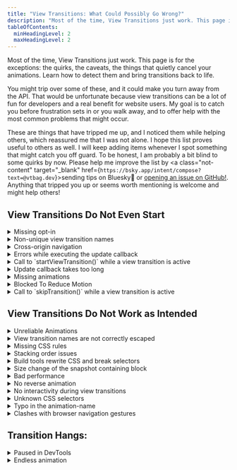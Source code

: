 ```yaml
---
title: "View Transitions: What Could Possibly Go Wrong?"
description: "Most of the time, View Transitions just work. This page is for the exceptions: the quirks, the caveats, the things that quietly cancel your animations. Learn how to detect them and bring transitions back to life."
tableOfContents:
  minHeadingLevel: 2
  maxHeadingLevel: 2
---
```



Most of the time, View Transitions just work. This page is for the exceptions: the quirks, the caveats, the things that quietly cancel your animations. Learn how to detect them and bring transitions back to life.

You might trip over some of these, and it could make you turn away from the API. That would be unfortunate because view transitions can be a lot of fun for developers and a real benefit for website users. My goal is to catch you before frustration sets in or you walk away, and to offer help with the most common problems that might occur.

These are things that have tripped me up, and I noticed them while helping others, which reassured me that I was not alone. I hope this list proves useful to others as well. I will keep adding items whenever I spot something that might catch you off guard. To be honest, I am probably a bit blind to some quirks by now. Please help me improve the list by <a class="not-content" target="\_blank" href={`https://bsky.app/intent/compose?text=@vtbag.dev`}><span>sending tips on Bluesky<b>🦋</b></span></a>
or [opening an issue on GitHub!](https://github.com/vtbag/website/issues/new?template=feature-request.yml). Anything that tripped you up or seems worth mentioning is welcome and might help others!

## View Transitions Do Not Even Start

<details name="fail" class="c">
  <summary>Missing opt-in</summary>
  When enabling cross-document view transitions, both sides of the navigation must opt in to view transitions. Whether you use the `@view-transition` at-rule or a framework component like Astro's client router, you must include it on the page where you start the navigation and on the page you navigate to.
  
  ### Native View Transitions
  ```css
  @view-transition {
    navigation: auto;
  }
  ```
  or even better:
  ```css
  @media (prefers-reduced-motion: no-preference) {
    @view-transition {
      navigation: auto;
    }
  }
  ```
  It is best to place this rule and your [global view transition styles](/fwvt/enabling/#including-css-on-all-pages) in a shared stylesheet and include it on every page.

  ### Framework Components
  For Astro, for example, you are best off including the client router in the global layout you use on every page. Other frameworks with view transition support work in a similar way.

```astro title="Layout.astro"
---
import { ClientRouter } from "astro:transitions";
---

<!doctype html>
<html lang="en">
  <head>
    <meta charset="UTF-8" />
    <meta name="viewport" content="width=device-width, minimum-scale=1.0" />
    <ClientRouter />
    ...
```
Respect for reduced motion preference is already built in, so you do not need to add anything else for Astro.
</details>

<details name="fail" class="s c">
<summary>Non-unique view transition names</summary>
When the View Transition API takes snapshots, it looks for elements with a [`view-transition-name`](/basics/pseudos/#view-transition-names) CSS property.  No two elements selected for screenshots in the old state may have the same view transition name. Same is true when the API captures the new images. 

Duplicate names raise an error and cancel the view transition as if it was explicitly stopped by `skipTransition()`.  Of course, it is OK and often necessary to have the same names for old and new images, as this is the key to the API's shared element transitions.

Duplicate view transition names during image capturing are likely when you define view transition names in [reusable components](/tips/css/#components) or if you use the same existing slug in multiple places as a view transition name. 

Often this can be fixed by adding some context to the view transition name, or [assign names automatically](/tips/auto-names/#setting-names-using-javascript) and then use view transition classes for styling.

</details>

<details name="fail" class="c">
  <summary>Cross-origin navigation</summary>
  Cross-document view transitions are only supported if the two pages have the same origin.

The _origin_ of a URL is the part up to the first single slash. For cross-document view transitions, the protocol (`http:` vs `https:`), the domain, and the port must be identical. You should also check for cross-origin redirects.

`https://vtbag.dev/x/` and `http://unsafe.vtbag.dev:1234/y/` fail the same-origin test for all three reasons: different protocol, different domain and different port.

If the origins of the from-page and the to-page differ, or if there had been redirects to URLs of a different origin, the browser will do a normal navigation without view transitions.

If you have such a different origin navigation, there is nothing you can do to trick the browser into cross-document view transitions.

</details>

<details name="fail" class="s">
<summary>Errors while executing the update callback</summary>
Oh, that one is tricky because it can often go unnoticed for a while. If your code throws while executing the update callback, the API will silently ignore it and will not start the animations.

It might be a good idea to catch and log failures during the update to detect this situation when it happens.

```js
const transition = document.startViewTransition(...);
transition.updateCallbackDone.catch((e) => {
  console.error("updateCallbackDone error", e);
})
```

</details>

<details name="fail" class="s">
  <summary>Call to `startViewTransition()` while a view transition is active</summary>
  Calling `startViewTransition()` starts an asynchronous action. It takes some
  time to update the DOM, capture the before and after images and to wait for
  the end of the animation.
  
  The call to `startViewTransition` does not wait for
  all this to happen. It returns immediately even before the capturing phase.
  This allows you to directly interact with the view transition object returned
  by the call. Your code continues and runs in parallel to the view transition.

  Thus you can directly followup with another call to `startViewTransition()`.
  If that happens while the former view transition is still active, it has the
  same effect as calling `skipTransition()`: The current animations of the
  active view transition are stopped immediately or do not even start.

  To avoid this situation you can await the promises of the view transition object before you continue. You can synchronize your calls by awaiting the finished promise:
  ```js
  const transition1 = document.startViewTransition(...);
  await transition1.finished;
  const transition2 = document.startViewTransition(...);
  ```
  When `document.activeViewTransition` will become baseline, you can even check for a view transition started by some other code before you start yours:
  ```js
  if (document.activeViewTransition) await document.activeViewTransition.finished;
  ```
   
  Or you can use the `mayStartViewTransition()` function from the Bag's Utensil Drawer with the `collisionBehavior: "chaining"` option to [automatically combine and synchronize](/tools/utensil-drawer/#collisionbehavior-chaining) view transitions. 
</details>

<details name="fail" class="s">
  <summary>Update callback takes too long</summary>
  The update callback for `startViewTransition()` should complete as fast as possible. After all, the renderer is blocked while this callback runs and the users can not interact with the site. On the other hand, technically you can do a lot of long running stuff and the View Transition API will wait for this asynchronous function to finish.

But the patience of browsers isn't endless. After a few seconds, about 4 for Chrome, the view transitions will be skipped with an error and animations will not even start.

To make sure that error does not vanish unnoticed, keep an eye on the ready promise:
```js
const transition = document.startViewTransition(...);
transition.ready.catch((e) => {
  console.error("error before ready", e);
})
```


Better do all preparations before calling `startViewTransition()` and limit the work done in the update callback to a minimum.

</details>

<details name="fail" class="c s">
<summary>Missing animations</summary>
The view transition ends as soon as the last animation of a view transition pseudo-element ends. If no such animations exist, the view transition ends immediately after taking the snapshots.

How can this happen? These are the most likely triggers:

- you explicitly opt-out of the default view transition name for the document root and define no alternatives:

  ```css
  :root {
    view-transition-name: none;
  }
  ```

- you have some elements with view transition names but cancel all animations:
  ```css
  // also gets automatically inherited by 
  // view-transition-old and 
  // view-transition-new
  view-transition-group(*) {
    animation-duration: 0s;
  }
  ```

There are also other ways to mess up, for example setting animation-name to `none`.

Use the browser's DevTools or the Bag's [Inspection Chamber](/tools/inspection-chamber/) and try to pause your view transition right at the start and examine the generated pseudo-elements and their animations.  
</details>

<details name="fail" class="c s">
<summary>Blocked To Reduce Motion</summary>
Of course, you respect the users' preference for reduced motion for [same-document](/basics/javascript/#startviewtransition) and [cross-document](/fwvt/enabling/#respecting-reduced-motion-preferences) view transitions. Good!

But you forgot that you lately tested that feature and set the preference for `prefers-reduced-motion` to `reduce`, either on the OS level or in the browser/DevTools.

Switch it back in your development environment to re-enable view transitions.

</details>

<details name="fail">
  <summary>Call to `skipTransition()` while a view transition is active</summary>
  Calling `skipTransition()` on the ViewTransition object returned by `startViewTransition()` cancels the active view transition.

If you call `skipTransition()` before the [ready promise](/basics/javascript/#promises) fulfills, the view transition API will not insert the `::view-transition` pseudo-element tree and the animations won't start at all.

The update callback will always run to completion, independent of calls to `skipTransition()`.

If you call `skipTransition()` after the animations started but before they end, the view transition API will remove the `::view-transition` pseudo-element tree. This interrupts all animations and reveals the target DOM. It looks like all animations suddenly jumped to their end position.
</details>

## View Transitions Do Not Work as Intended

<details name="fail" class="c">
  <summary>Unreliable Animations</summary>
When you use components of your UI framework to enable view transitions, this is normally not an issue. But with native cross-document view transitions, this one can really throw you off: 

View transitions work sometimes, sometimes they don't. They might work when you open DevTools. And fail as soon as you close them. They work as a charm when you traverse back and forth through the browser history, but they refuse to show up when you click a link to a new page. Sounds familiar?

The reason could be that the browser starts view transitions too early during page load. If that is the case, the browser needs a bit of help to decide on the right moment. Tell it [what part of the page to wait for](/basics/pseudos/#delaying-cross-document-transitions) before the transition should start.

</details>

<details name="fail" class="s c">
<summary>View transition names are not correctly escaped</summary>
If you use UI framework support for view transitions, escaping names should be covered by the framework, but when using the View Transition API directly, you must be aware of this: Not every string is a valid custom ident that works as a view transition name. If your names include characters like e.g. `/`, `&`, or '+', you must [escape](/basics/pseudos/#escaping) them. Otherwise, the browser will ignore your view transition name.

You are safe if you stick to `A`-`Z`, `a`-`z`, `0`-`9`, `-` or `_`, as long as the name does not start with a digit or with a dash followed by a digit. For anything else, use `CSS.escape()` to properly escape the characters in your names. If `CSS.escape()` is not available, use a polyfill or the [`escapeViewTransitionName()`](/tools/utensil-drawer/#escapeviewtransitionname) function from the Bag's Utensil Drawer.

</details>

<details name="fail" class="c">
  <summary>Missing CSS rules</summary>
  Styles to animate view transitions must be available in the updated DOM. That is typically not a problem for same-document view transitions, but for cross-document view transitions, the updated DOM is loaded from the target URL of the navigation.

All styling for the pseudo-elements is taken from the page you navigate to. This is even true for the [styling of exit animations](/tips/css/#animations) on the page you left.

The only phase where the styles of the current page are important is when you assign view transition names for the old images, e.g.:

```css
selector {
  view-transition-name: name;
}
```

Tip: Move the view transition styling for cross-document view transitions to a global stylesheet.

</details>

<details name="fail" class="c s">
<summary>Stacking order issues</summary>
The view transition pseudo-elements are created in the order in which their named elements are encountered in the old DOM. After that come the pseudo-elements for the named elements that are part of the new DOM, only. Within an image pair, the new image is created after the old image.

Pseudo-elements are rendered in the order they were created. Thus elements from the new DOM might obscure elements from the old DOM. And within an image pair, the new image is painted in front of the old one. 

You can not change this by setting `z-index` on the named DOM elements. But you can set [`z-index` on the pseudo-elements]((/basics/pseudos/#reordering-pseudo-elements-using-z-index)) to change the paint order.

The pseudo-elements created by the View Transition API float in their own stacking context high above everything else on the page. As a consequence it might look as if elements with a view transition name pop out of the page during the view transition, suddenly drawn in front of elements that overlapped them in the original DOM.   

You have no chance to lift a normal DOM element high enough to obscure one of the view-transition pseudo-elements. But you can assign view transition names to such elements. That way the API will generate additional pseudo-elements, and [those can than be rearranged](/basics/hide-and-seek/#stacking-pseudo-elements) using their `z-index` property.   
</details>


<details name="fail" class="c s">
  <summary>Build tools rewrite CSS and break selectors</summary>
  TL;DR: The CSS that reaches the browser might not be the same as what you see in your IDE. 


  You can spend hours staring at your CSS and questioning your own sanity. After you’ve been squinting at your IDE long enough, take a look at the page source as the browser actually sees it. Sometimes all the helpful UX tricks can get in your way. Here’s an example that often trips me up when working with Astro, even though I should really know better by now.

  Even though the first example is about CSS rewriting in **Astro**, the same thing can happen with **Vue**, **Svelte**,  or other frontend frameworks or even with some overzealous PostCSS plugin or plain CSS Modules, as shown in the second example.


  Look at this example of a style element in a `Layout.astro` file. This shows the recommended way to consistently slow down all your view transition animations to 2 seconds.

```astro title="Layout.astro"
<style>
::view-transition-group(*) {
  animation-duration: 2s;
}
</style>
```

This is what the browser might see when tools automatically scope your styles:

```html
<style>
  ::view-transition-group(*):where(.astro-h4nsz2sr) {
    animation-duration: 2s;
  }
</style>
```

This selector will never match anything as the scoping class is set on your regular HTML elements, only. Surely it will not be set on the pseudo-elements created by the View Transition API.

Here, fixing is easy: use `:global()` as in `:global(::view-transition-group(*))` 
```astro title="Layout.astro"
<style>
:global(::view-transition-group(*)) {
  animation-duration: 2s;
}
</style>
```
Or move your pseudo-element styles into a global style element using `<style is:global>`:

```html
<style is:global>
  ::view-transition-group(*) {
    animation-duration: 2s;
  }
</style>
```
### CSS Modules

Here is another example from this category, kindly shared by [@larsejaas.bsky.social](https://bsky.app/profile/larsejaas.bsky.social/post/3ly4llcqf522e): When you currently use [CSS modules](https://github.com/css-modules/css-modules) with Vite, the content of your module file&hellip;
```css title="style.module.css"
.box {
  view-transition-class: my-box;
}
::view-transition-group(.my-box) {
  animation-duration: 0.5s;
}
```
&hellip;might be sent to the browser as&hellip;
```css title="What the browser sees"
._box_1p56a_15 {
  view-transition-class: my-box;
}
::view-transition-group(._my-box_1p56a_15) {
  animation-duration: 0.5s;
}
```
Note how scoping changed the view transition class name in the second selector. We now have an unused view transition class named `my-box` and an undefine view transition class named `_my-box_1p56a_15`.

Even when your CSS Module implementation might transform the original CSS into&hellip;
```css title="What the browser sees"
._box_1p56a_15 {
  view-transition-class: _my-box_1p56a_15;
}
::view-transition-group(._my-box_1p56a_15) {
  animation-duration: 0.5s;
}
```
&hellip;this is not much better, as it would not allow you to use the same view transition class in different modules. And it will no work at all if you have the definition of the view transition class and its use in different CSS modules.

The best way here is to stop scoping with the `:global()` pseudo-class like this
```css title="style.module.css"
::view-transition-group(:global(.my-box)) {...}
```
After all, view-transition-names are global, aren't they? <small>_(&hellip;skimming through the spec&hellip;)_</small> 


</details>

<details name="fail" class="c s">
<summary>Size change of the snapshot containing block</summary>
I wrote a whole [hardboiled detective short story](/fwvt/uncovering/) about this topic. 

TL;DR: watch your overflows and consider to use
```html
<meta name="viewport" content="width=device-width, minimum-scale=1">
```
instead of the typical
```html
<meta name="viewport" content="width=device-width, initial-scale=1">
```
</details>

<details name="fail" class="c s">
  <summary>Bad performance</summary>
  When your transitions feel slaggy, this may have various reasons, but
  typically it is not the time required for waiting for and capturing snapshots, even though it might be a good practice to restrict the number of view transition groups the API has to generate.  

  Check the behavior with different browsers. Sometimes this might also be something that has to fixed on the browser level. 
  
  Use the DevTools Performance panel to find out what takes so long.
  
  The main causes to watch for are 
  - missing pre-rendering, 
  - excessive render blocking, especially when loading large pages during blocking
  - expensive CSS rules and 
  - massive re-layouts. 
  
  It might also be helpful to restrict the number of pseudo elements
  and animations by assigning view transition names only to elements inside the
  viewport, explicitly setting user agent generated animations to "none" or
  even exclude pseudo element from rendering by setting `display: none`.

</details>

<details name="fail" class="c">
  <summary>No reverse animation</summary>
When you replace the default cross-fade animation with a slide from the right or something similar, you might have the expectation that on back navigation, the animation should play the animation in reverse.

The View Transition API can give you a bit of navigation context in its `pagereveal` event. A concept of navigation direction is not part of it. If your browser supports the Navigation API, you can get the information from there. Otherwise, you need to fiddle with the History API.

When you detect a backward traversal, set a view transition type, or a class or attribute on `:root` and use this in you stylesheet to control the direction of the animations.

Or you use third-party scripts like the [Turn Signal](/tools/turn-signal/) for direction detection and view transition type support.

</details><details name="fail" class="c s">
  <summary>No interactivity during view transitions</summary>
  By default, view transitions block all pointer events while the animations run.  
  
  Currently, it is impossible to make one of the view transition pseudo-elements clickable. But you can make sure that pointer events can [reach elements of the DOM behind the view transition layer](/tips/interactivity/#how-to-retain-interactivity).    
  
  For same-document view transitions using several scoped view transitions, instead of one global one, can further increase the interactivity of your page.     
</details>

<details name="fail" class="c s">
<summary>Unknown CSS selectors</summary>
This is generally true for CSS, but it can happen more often in the context of view transitions: If the browser does not recognize a selector, it ignores the entire rule. This if true even when known and unknown selectors are combined in a single rule, like this:
```css
.bar, 
:active-view-transition .foo, {
  property: value;
}
```
If the browser does not recognize the `:active-view-transition` pseudo-class, it will also skip styling `.bar`. The safer approach is to separate them:
```css
.bar {
  property: value;
}
:active-view-transition .foo, {
  property: value;
}
```
</details>

<details name="fail" class="c s">
  <summary>Typo in the animation-name</summary>
  This is a special case of "No animations" above: if the `animation-name`
  doesn't match a `@keyframes` definition, the animation fails silently without
  an error as if `animation-name` were set to `none`.
</details>

<details name="fail">
  <summary>Clashes with browser navigation gestures</summary>
  Especially on mobile, browsers might support their own gestures and animations for traversing the browser history, like swiping the current page to the right. In combination with view transitions this might look awkward.

Typically, browsers suppress view transitions on navigation if they already have started their own animation.

The `popstate` and `navigation` events have a `hasUAVisualTransition` property which you can use to skip your own view transitions when the browser has already started a native one.

Sadly, `popstate` does not fire for cross-document navigation, and not all browsers that support the view transition API also support the Navigation API.

As a last resort, you could completely skip view transitions when the `activation.navigationType` of the `pageswap` event equals `'traverse'`.

</details>

## Transition Hangs:

<details name="fail">
  <summary>Paused in DevTools</summary>
  This is a classic that has tricked me several times and others before. 
  
  While debugging
  view transitions, you pressed the pause button in the DevTools Animation
  panel, then switched the view to the console and completely forgot you had
  paused it. 
  
  Simple to fix, but sometimes nerve-racking to detect.
</details>

<details name="fail">
  <summary>Endless animation</summary>
  You can also pause animations using JavaScript, or set
  `animation-iteration-count` to `infinite`. This or similar actions will ensure
  that the view transition hangs or runs forever.
</details>

<style>{`

main details {
  border-left: 0pt !important;
  border-radius: 16px 0 0 0;
  box-shadow: -1px -1px 4px 0px #8884;
  border: 1px dashed #8884;
  padding-bottom: 16px;
}
main details::details-content {
  transform: translateX(30px);
  border-radius: 16px 0 0 0;
  padding: 8px 16px;
  margin-bottom: -16px;
  background: #8881;
}

main details.c summary::after {
  content:"cross-document";
}
main details.s summary::after {
  content:"same-document";
}
main details.c.s summary::after {
  content:"same-document and cross-document";
}
main summary::after {
  font-size: .7rem;
  border: 2px solid #8084;
  border-radius: 5px;
  padding: 0px 8px;
  margin-left: 18px;
  display: inline-block; 
}
`}</style>
